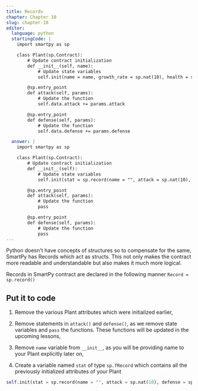 ```yaml
---
title: Records
chapter: Chapter 10
slug: chapter-10
editor:
  language: python
  startingCode: |
    import smartpy as sp

    class Plant(sp.Contract):
        # Update contract initialization
        def __init__(self, name):
            # Update state variables
            self.init(name = name, growth_rate = sp.nat(10), health = sp.nat(100), is_alive = True, power_move = sp.pair("Bullet Seed", 95))

        @sp.entry_point
        def attack(self, params):
            # Update the function
            self.data.attack += params.attack

        @sp.entry_point
        def defense(self, params):
            # Update the function
            self.data.defense += params.defense

  answer: |  
    import smartpy as sp

    class Plant(sp.Contract):
        # Update contract initialization
        def __init__(self):
            # Update state variables
            self.init(stat = sp.record(name = "", attack = sp.nat(10), defense = sp.nat(10), health = sp.nat(100), growth_rate = sp.nat(10), is_alive = True))

        @sp.entry_point
        def attack(self, params):
            # Update the function
            pass

        @sp.entry_point
        def defense(self, params):
            # Update the function
            pass
---
```


Python doesn't have concepts of structures so to compensate for the same, SmartPy has Records which act as structs. This not only makes the contract more readable and understandable but also makes it much more logical.

Records in SmartPy contract are declared in the following manner `Record = sp.record()`

## Put it to code

1) Remove the various Plant attributes which were initialized earlier,

2) Remove statements in `attack()` and `defense()`, as we remove state variables and `pass` the functions. These functions will be updated in the upcoming lessons,

3) Remove `name` variable from `__init__`, as you will be providing name to your Plant explicitly later on,

4) Create a variable named `stat` of type `sp.TRecord` which contains all the previously initialized attributes of your Plant

```python
self.init(stat = sp.record(name = "", attack = sp.nat(10), defense = sp.nat(10), health = sp.nat(100), growth_rate = sp.nat(10), is_alive = True))
```
